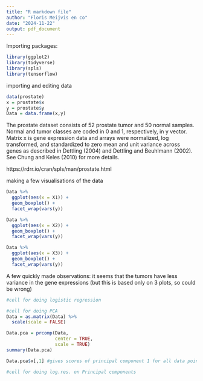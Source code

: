 ```yaml
---
title: "R markdown file"
author: "Floris Meijvis en co"
date: "2024-11-22"
output: pdf_document
---
```


Importing packages:
```r
library(ggplot2)
library(tidyverse)
library(spls)
library(tensorflow)
```

importing and editing data
```r
data(prostate)
x = prostate$x
y = prostate$y
Data = data.frame(x,y)
```
The prostate dataset consists of 52 prostate tumor and 50 normal samples. Normal and tumor classes are coded in 0 and 1, respectively, in y vector. Matrix x is gene expression data and arrays were normalized, log transformed, and standardized to zero mean and unit variance across genes as described in Dettling (2004) and Dettling and Beuhlmann (2002). See Chung and Keles (2010) for more details.

https://rdrr.io/cran/spls/man/prostate.html


making a few visualisations of the data
```r
Data %>%
  ggplot(aes(x = X1)) + 
  geom_boxplot() + 
  facet_wrap(vars(y))

Data %>%
  ggplot(aes(x = X2)) + 
  geom_boxplot() + 
  facet_wrap(vars(y))

Data %>%
  ggplot(aes(x = X3)) + 
  geom_boxplot() + 
  facet_wrap(vars(y))
```
A few quickly made observations: it seems that the tumors have less variance in the gene expressions (but this is based only on 3 plots, so could be wrong)

```r
#cell for doing logistic regression


```


```r
#cell for doing PCA
Data = as.matrix(Data) %>%
  scale(scale = FALSE)

Data.pca = prcomp(Data,
                  center = TRUE,
                  scale = TRUE)
summary(Data.pca)

Data.pca$x[,1] #gives scores of principal component 1 for all data points, these are used as the variables for fitting the logistic regression model.

```






```r
#cell for doing log.res. on Principal components


```



